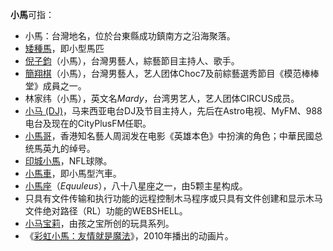 '''小馬'''可指：
* 小馬：台灣地名，位於台東縣成功鎮南方之沿海聚落。
* [[矮種馬|矮種馬]]，即小型馬匹
* [[倪子鈞|倪子鈞]]（小馬），台灣男藝人，綜藝節目主持人、歌手。
* [[簡翔棋|簡翔棋]]（小馬），台灣男藝人，艺人团体Choc7及前綜藝選秀節目《模范棒棒堂》成員之一。
* 林家纬（小馬），英文名''Mardy''，台湾男艺人，艺人团体CIRCUS成员。
* [[小马_(DJ)|小马 (DJ)]]，马来西亚电台DJ及节目主持人，先后在Astro电视、MyFM、988电台及现在的CityPlusFM任职。
* [[小馬哥|小馬哥]]，香港知名藝人周润发在电影《英雄本色》中扮演的角色；中華民國总统馬英九的绰号。
* [[印城小馬|印城小馬]]，NFL球隊。
* [[小馬車|小馬車]]，即小馬型汽車。
* [[小馬座|小馬座]]（''Equuleus''），八十八星座之一，由5颗主星构成。
* 只具有文件传输和执行功能的远程控制木马程序或只具有文件创建和显示木马文件绝对路径（RL）功能的WEBSHELL。
* [[小马宝莉|小马宝莉]]，由孩之宝所创的玩具系列。
* 《[[彩虹小馬：友情就是魔法|彩虹小馬：友情就是魔法]]》，2010年播出的动画片。
{{disambig|cat=二字消歧義}}